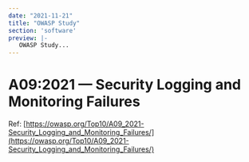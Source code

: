 ```yaml
---
date: "2021-11-21"
title: "OWASP Study"
section: 'software'
preview: |-
   OWASP Study...
---
```



# A09:2021 &mdash; Security Logging and Monitoring Failures

Ref: [https://owasp.org/Top10/A09_2021-Security_Logging_and_Monitoring_Failures/](https://owasp.org/Top10/A09_2021-Security_Logging_and_Monitoring_Failures/)